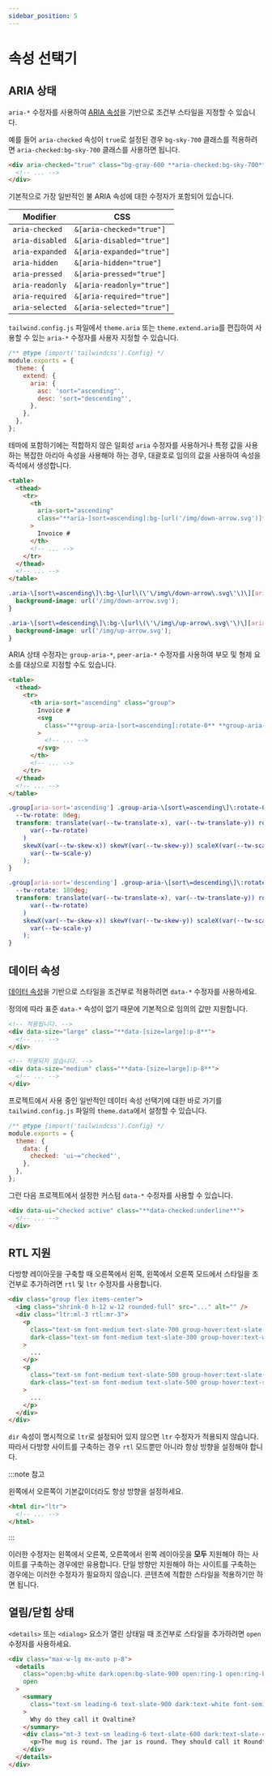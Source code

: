 ```yaml
---
sidebar_position: 5
---
```



# 속성 선택기

## ARIA 상태

`aria-*` 수정자를 사용하여 [ARIA 속성](https://developer.mozilla.org/en-US/docs/Web/Accessibility/ARIA/Attributes)을 기반으로 조건부 스타일을 지정할 수 있습니다.

예를 들어 `aria-checked` 속성이 `true`로 설정된 경우 `bg-sky-700` 클래스를 적용하려면 `aria-checked:bg-sky-700` 클래스를 사용하면 됩니다.

```html
<div aria-checked="true" class="bg-gray-600 **aria-checked:bg-sky-700**">
  <!-- ... -->
</div>
```

기본적으로 가장 일반적인 불 ARIA 속성에 대한 수정자가 포함되어 있습니다.

| Modifier                                                                      | CSS                                                                                                                                               |
| ----------------------------------------------------------------------------- | ------------------------------------------------------------------------------------------------------------------------------------------------- |
| <code className="before:content-none after:content-none">aria-checked</code>  | <code className="whitespace-nowrap before:content-none after:content-none"><span className="text-slate-400">&</span>[aria-checked="true"]</code>  |
| <code className="before:content-none after:content-none">aria-disabled</code> | <code className="whitespace-nowrap before:content-none after:content-none"><span className="text-slate-400">&</span>[aria-disabled="true"]</code> |
| <code className="before:content-none after:content-none">aria-expanded</code> | <code className="whitespace-nowrap before:content-none after:content-none"><span className="text-slate-400">&</span>[aria-expanded="true"]</code> |
| <code className="before:content-none after:content-none">aria-hidden</code>   | <code className="whitespace-nowrap before:content-none after:content-none"><span className="text-slate-400">&</span>[aria-hidden="true"]</code>   |
| <code className="before:content-none after:content-none">aria-pressed</code>  | <code className="whitespace-nowrap before:content-none after:content-none"><span className="text-slate-400">&</span>[aria-pressed="true"]</code>  |
| <code className="before:content-none after:content-none">aria-readonly</code> | <code className="whitespace-nowrap before:content-none after:content-none"><span className="text-slate-400">&</span>[aria-readonly="true"]</code> |
| <code className="before:content-none after:content-none">aria-required</code> | <code className="whitespace-nowrap before:content-none after:content-none"><span className="text-slate-400">&</span>[aria-required="true"]</code> |
| <code className="before:content-none after:content-none">aria-selected</code> | <code className="whitespace-nowrap before:content-none after:content-none"><span className="text-slate-400">&</span>[aria-selected="true"]</code> |

`tailwind.config.js` 파일에서 `theme.aria` 또는 `theme.extend.aria`를 편집하여 사용할 수 있는 `aria-*` 수정자를 사용자 지정할 수 있습니다.

```js title="tailwind.config.js"
/** @type {import('tailwindcss').Config} */
module.exports = {
  theme: {
    extend: {
      aria: {
        asc: 'sort="ascending"',
        desc: 'sort="descending"',
      },
    },
  },
};
```

테마에 포함하기에는 적합하지 않은 일회성 `aria` 수정자를 사용하거나 특정 값을 사용하는 복잡한 아리아 속성을 사용해야 하는 경우, 대괄호로 임의의 값을 사용하여 속성을 즉석에서 생성합니다.

<Tabs>
  <TabItem value="html" label="HTML" default>

```html
<table>
  <thead>
    <tr>
      <th
        aria-sort="ascending"
        class="**aria-[sort=ascending]:bg-[url('/img/down-arrow.svg')]** **aria-[sort=descending]:bg-[url('/img/up-arrow.svg')]**"
      >
        Invoice #
      </th>
      <!-- ... -->
    </tr>
  </thead>
  <!-- ... -->
</table>
```

  </TabItem>
  <TabItem value="generated-css" label="Generated CSS">

```css
.aria-\[sort\=ascending\]\:bg-\[url\(\'\/img\/down-arrow\.svg\'\)\][aria-sort='ascending'] {
  background-image: url('/img/down-arrow.svg');
}

.aria-\[sort\=descending\]\:bg-\[url\(\'\/img\/up-arrow\.svg\'\)\][aria-sort='descending'] {
  background-image: url('/img/up-arrow.svg');
}
```

  </TabItem>
</Tabs>

ARIA 상태 수정자는 `group-aria-*`, `peer-aria-*` 수정자를 사용하여 부모 및 형제 요소를 대상으로 지정할 수도 있습니다.

<Tabs>
  <TabItem value="html" label="HTML" default>

```html
<table>
  <thead>
    <tr>
      <th aria-sort="ascending" class="group">
        Invoice #
        <svg
          class="**group-aria-[sort=ascending]:rotate-0** **group-aria-[sort=descending]:rotate-180**"
        >
          <!-- ... -->
        </svg>
      </th>
      <!-- ... -->
    </tr>
  </thead>
  <!-- ... -->
</table>
```

  </TabItem>
  <TabItem value="generated-css" label="Generated CSS">

```css
.group[aria-sort='ascending'] .group-aria-\[sort\=ascending\]\:rotate-0 {
  --tw-rotate: 0deg;
  transform: translate(var(--tw-translate-x), var(--tw-translate-y)) rotate(
      var(--tw-rotate)
    )
    skewX(var(--tw-skew-x)) skewY(var(--tw-skew-y)) scaleX(var(--tw-scale-x)) scaleY(
      var(--tw-scale-y)
    );
}

.group[aria-sort='descending'] .group-aria-\[sort\=descending\]\:rotate-180 {
  --tw-rotate: 180deg;
  transform: translate(var(--tw-translate-x), var(--tw-translate-y)) rotate(
      var(--tw-rotate)
    )
    skewX(var(--tw-skew-x)) skewY(var(--tw-skew-y)) scaleX(var(--tw-scale-x)) scaleY(
      var(--tw-scale-y)
    );
}
```

  </TabItem>
</Tabs>

## 데이터 속성

[데이터 속성](https://developer.mozilla.org/en-US/docs/Learn/HTML/Howto/Use_data_attributes)을 기반으로 스타일을 조건부로 적용하려면 `data-*` 수정자를 사용하세요.

정의에 따라 표준 `data-*` 속성이 없기 때문에 기본적으로 임의의 값만 지원합니다.

```html
<!-- 적용됩니다. -->
<div data-size="large" class="**data-[size=large]:p-8**">
  <!-- ... -->
</div>

<!-- 적용되지 않습니다. -->
<div data-size="medium" class="**data-[size=large]:p-8**">
  <!-- ... -->
</div>
```

프로젝트에서 사용 중인 일반적인 데이터 속성 선택기에 대한 바로 가기를 `tailwind.config.js` 파일의 `theme.data`에서 설정할 수 있습니다.

```js title="tailwind.config.js"
/** @type {import('tailwindcss').Config} */
module.exports = {
  theme: {
    data: {
      checked: 'ui~="checked"',
    },
  },
};
```

그런 다음 프로젝트에서 설정한 커스텀 `data-*` 수정자를 사용할 수 있습니다.

```html
<div data-ui="checked active" class="**data-checked:underline**">
  <!-- ... -->
</div>
```

## RTL 지원

다방향 레이아웃을 구축할 때 오른쪽에서 왼쪽, 왼쪽에서 오른쪽 모드에서 스타일을 조건부로 추가하려면 `rtl` 및 `ltr` 수정자를 사용합니다.

```html
<div class="group flex items-center">
  <img class="shrink-0 h-12 w-12 rounded-full" src="..." alt="" />
  <div class="ltr:ml-3 rtl:mr-3">
    <p
      class="text-sm font-medium text-slate-700 group-hover:text-slate-900"
      dark-class="text-sm font-medium text-slate-300 group-hover:text-white"
    >
      ...
    </p>
    <p
      class="text-sm font-medium text-slate-500 group-hover:text-slate-700"
      dark-class="text-sm font-medium text-slate-500 group-hover:text-slate-300"
    >
      ...
    </p>
  </div>
</div>
```

`dir` 속성이 명시적으로 `ltr`로 설정되어 있지 않으면 `ltr` 수정자가 적용되지 않습니다. 따라서 다방향 사이트를 구축하는 경우 `rtl` 모드뿐만 아니라 항상 방향을 설정해야 합니다.

:::note 참고

왼쪽에서 오른쪽이 기본값이더라도 항상 방향을 설정하세요.

```html
<html dir="ltr">
  <!-- ... -->
</html>
```

:::

이러한 수정자는 왼쪽에서 오른쪽, 오른쪽에서 왼쪽 레이아웃을 **모두** 지원해야 하는 사이트를 구축하는 경우에만 유용합니다. 단일 방향만 지원해야 하는 사이트를 구축하는 경우에는 이러한 수정자가 필요하지 않습니다. 콘텐츠에 적합한 스타일을 적용하기만 하면 됩니다.

## 열림/닫힘 상태

`<details>` 또는 `<dialog>` 요소가 열린 상태일 때 조건부로 스타일을 추가하려면 `open` 수정자를 사용하세요.

```html
<div class="max-w-lg mx-auto p-8">
  <details
    class="open:bg-white dark:open:bg-slate-900 open:ring-1 open:ring-black/5 dark:open:ring-white/10 open:shadow-lg p-6 rounded-lg"
    open
  >
    <summary
      class="text-sm leading-6 text-slate-900 dark:text-white font-semibold select-none"
    >
      Why do they call it Ovaltine?
    </summary>
    <div class="mt-3 text-sm leading-6 text-slate-600 dark:text-slate-400">
      <p>The mug is round. The jar is round. They should call it Roundtine.</p>
    </div>
  </details>
</div>
```
